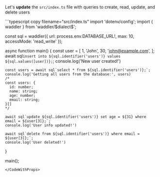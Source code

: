 
Let's **update** the `src/index.ts` file with queries to create, read, update, and delete users

<CodeWithProps dialect={props.dialect} connection_string={props.connection_string}>
```typescript copy filename="src/index.ts"
import 'dotenv/config';
import { waddler } from 'waddler/$dialect$';

const sql = waddler({ url: process.env.DATABASE_URL!, max: 10, accessMode: 'read_write' });

async function main() {
    const user = [
        1,
        'John',
        30,
        'john@example.com',
    ];
    await sql`insert into ${sql.identifier('users')} values ${sql.values([user])};`;
    console.log('New user created!')

    const users = await sql`select * from ${sql.identifier('users')};`;
    console.log('Getting all users from the database:', users)
    /*
    const users: {
      id: number;
      name: string;
      age: number;
      email: string;
    }[]
    */
   
    await sql`update ${sql.identifier('users')} set age = ${31} where email = ${user[3]};`;
    console.log('User info updated!')

    await sql`delete from ${sql.identifier('users')} where email = ${user[3]};`;
    console.log('User deleted!')
}

main();
```
</CodeWithProps>